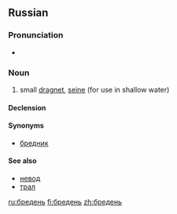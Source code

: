 ==Russian==
===Pronunciation===
* {{IPA|/ˈbrʲedʲɪnʲ/|lang=ru}}

===Noun===
{{ru-noun|head=бре́день|tr=bréden’|g=m|a=i}}

# {{fishing|lang=ru}} small [[dragnet]], [[seine]] (for use in shallow water)

====Declension====
{{ru-noun-inan-ь-1-m|бредн|бре́дн|бре́день}}

====Synonyms====
* [[бредник]]

====See also====
* [[невод]]
* [[трал]]


[[ru:бредень]]
[[fi:бредень]]
[[zh:бредень]]